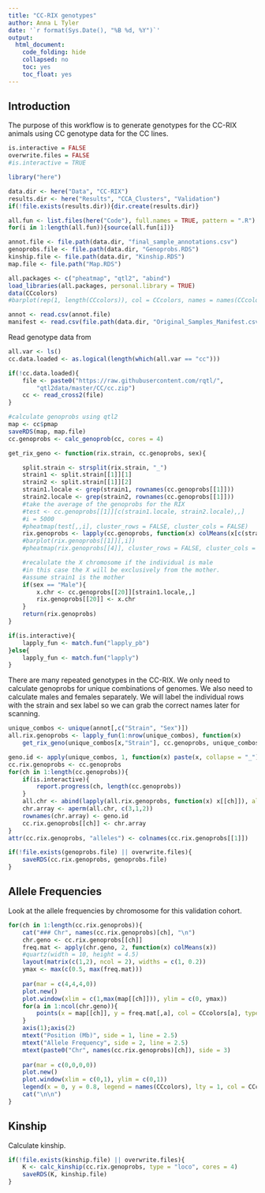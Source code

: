 ```yaml
---
title: "CC-RIX genotypes"
author: Anna L Tyler
date: '`r format(Sys.Date(), "%B %d, %Y")`'
output: 
  html_document:
    code_folding: hide
    collapsed: no
    toc: yes
    toc_float: yes
---
```


## Introduction

The purpose of this workflow is to generate genotypes for the CC-RIX
animals using CC genotype data for the CC lines.


```r
is.interactive = FALSE
overwrite.files = FALSE
#is.interactive = TRUE

library("here")

data.dir <- here("Data", "CC-RIX")
results.dir <- here("Results", "CCA_Clusters", "Validation")
if(!file.exists(results.dir)){dir.create(results.dir)}

all.fun <- list.files(here("Code"), full.names = TRUE, pattern = ".R")
for(i in 1:length(all.fun)){source(all.fun[i])}
```

```r
annot.file <- file.path(data.dir, "final_sample_annotations.csv") 
genoprobs.file <- file.path(data.dir, "Genoprobs.RDS")
kinship.file <- file.path(data.dir, "Kinship.RDS")
map.file <- file.path("Map.RDS")
```

```r
all.packages <- c("pheatmap", "qtl2", "abind")
load_libraries(all.packages, personal.library = TRUE)
data(CCcolors) 
#barplot(rep(1, length(CCcolors)), col = CCcolors, names = names(CCcolors))
```

```r
annot <- read.csv(annot.file)
manifest <- read.csv(file.path(data.dir, "Original_Samples_Manifest.csv"))
```

Read genotype data from \url{https://github.com/rqtl/qtl2data/tree/main/CC}

```r
all.var <- ls()
cc.data.loaded <- as.logical(length(which(all.var == "cc")))

if(!cc.data.loaded){
    file <- paste0("https://raw.githubusercontent.com/rqtl/",
        "qtl2data/master/CC/cc.zip")
    cc <- read_cross2(file)
}

#calculate genoprobs using qtl2
map <- cc$pmap
saveRDS(map, map.file)
cc.genoprobs <- calc_genoprob(cc, cores = 4)
```


```r
get_rix_geno <- function(rix.strain, cc.genoprobs, sex){

    split.strain <- strsplit(rix.strain, "_")
    strain1 <- split.strain[[1]][1]
    strain2 <- split.strain[[1]][2]
    strain1.locale <- grep(strain1, rownames(cc.genoprobs[[1]]))
    strain2.locale <- grep(strain2, rownames(cc.genoprobs[[1]]))
    #take the average of the genoprobs for the RIX
    #test <- cc.genoprobs[[1]][c(strain1.locale, strain2.locale),,]
    #i = 5000
    #pheatmap(test[,,i], cluster_rows = FALSE, cluster_cols = FALSE)
    rix.genoprobs <- lapply(cc.genoprobs, function(x) colMeans(x[c(strain1.locale, strain2.locale),,]))
    #barplot(rix.genoprobs[[1]][,i])
    #pheatmap(rix.genoprobs[[4]], cluster_rows = FALSE, cluster_cols = FALSE, show_colnames = FALSE)

    #recalulate the X chromosome if the individual is male
    #in this case the X will be exclusively from the mother.
    #assume strain1 is the mother
    if(sex == "Male"){
        x.chr <- cc.genoprobs[[20]][strain1.locale,,]
        rix.genoprobs[[20]] <- x.chr
    }
    return(rix.genoprobs)
}

if(is.interactive){
    lapply_fun <- match.fun("lapply_pb")
}else{
    lapply_fun <- match.fun("lapply")
}
```

There are many repeated genotypes in the CC-RIX.
We only need to calculate genoprobs for unique combinations of genomes.
We also need to calculate males and females separately.
We will label the individual rows with the strain and sex label so we can
grab the correct names later for scanning.

```r
unique_combos <- unique(annot[,c("Strain", "Sex")])
all.rix.genoprobs <- lapply_fun(1:nrow(unique_combos), function(x) 
    get_rix_geno(unique_combos[x,"Strain"], cc.genoprobs, unique_combos[x,"Sex"]))
```


```r
geno.id <- apply(unique_combos, 1, function(x) paste(x, collapse = "_"))
cc.rix.genoprobs <- cc.genoprobs
for(ch in 1:length(cc.genoprobs)){
    if(is.interactive){
        report.progress(ch, length(cc.genoprobs))
    }
    all.chr <- abind(lapply(all.rix.genoprobs, function(x) x[[ch]]), along = 3)
    chr.array <- aperm(all.chr, c(3,1,2))
    rownames(chr.array) <- geno.id
    cc.rix.genoprobs[[ch]] <- chr.array
}
attr(cc.rix.genoprobs, "alleles") <- colnames(cc.rix.genoprobs[[1]])

if(!file.exists(genoprobs.file) || overwrite.files){
    saveRDS(cc.rix.genoprobs, genoprobs.file)
}
```

## Allele Frequencies {.tabset .tabset-fade .tabset-pills}

Look at the allele frequencies by chromosome for this validation cohort.

```r

for(ch in 1:length(cc.rix.genoprobs)){
    cat("### Chr", names(cc.rix.genoprobs)[ch], "\n")
    chr.geno <- cc.rix.genoprobs[[ch]]
    freq.mat <- apply(chr.geno, 2, function(x) colMeans(x))
    #quartz(width = 10, height = 4.5)
    layout(matrix(c(1,2), ncol = 2), widths = c(1, 0.2))
    ymax <- max(c(0.5, max(freq.mat)))
    
    par(mar = c(4,4,4,0))
    plot.new()
    plot.window(xlim = c(1,max(map[[ch]])), ylim = c(0, ymax))
    for(a in 1:ncol(chr.geno)){
        points(x = map[[ch]], y = freq.mat[,a], col = CCcolors[a], type = "l", lwd = 3)
    }
    axis(1);axis(2)
    mtext("Position (Mb)", side = 1, line = 2.5)
    mtext("Allele Frequency", side = 2, line = 2.5)
    mtext(paste0("Chr", names(cc.rix.genoprobs)[ch]), side = 3)
    
    par(mar = c(0,0,0,0))
    plot.new()
    plot.window(xlim = c(0,1), ylim = c(0,1))
    legend(x = 0, y = 0.8, legend = names(CCcolors), lty = 1, col = CCcolors, lwd = 3)
    cat("\n\n")
}

```

## Kinship

Calculate kinship.

```r
if(!file.exists(kinship.file) || overwrite.files){
    K <- calc_kinship(cc.rix.genoprobs, type = "loco", cores = 4)
    saveRDS(K, kinship.file)
}
```
